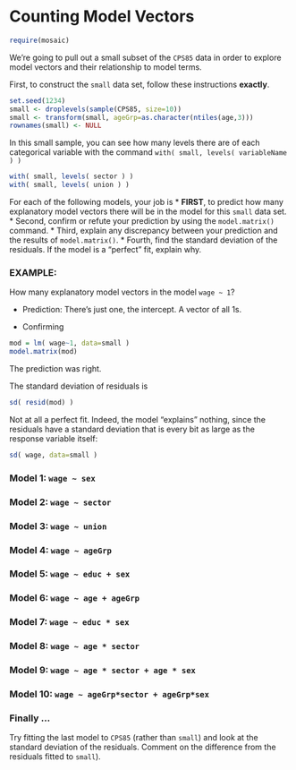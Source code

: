 # Counting Model Vectors

```r
require(mosaic)
```

We're going to pull out a small subset of the `CPS85` data in order to explore model vectors and their relationship to model terms.

First, to construct the `small` data set, follow these instructions **exactly**.

```r
set.seed(1234)
small <- droplevels(sample(CPS85, size=10))
small <- transform(small, ageGrp=as.character(ntiles(age,3)))
rownames(small) <- NULL
```

In this small sample, you can see how many levels there are of each categorical variable with the command `with( small, levels( variableName ) )`

```r
with( small, levels( sector ) )
with( small, levels( union ) )
```

For each of the following models, your job is 
* **FIRST**, to predict how many explanatory model vectors there will be in the model for this `small` data set.
* Second, confirm or refute your prediction by using the `model.matrix()` command.
* Third, explain any discrepancy between your prediction and the results of `model.matrix()`.
* Fourth, find the standard deviation of the residuals.  If the model is a "perfect" fit, explain why.

### EXAMPLE:

How many explanatory model vectors in the model `wage ~ 1`?

* Prediction: There's just one, the intercept.  A vector of all 1s.

* Confirming
```r
mod = lm( wage~1, data=small )
model.matrix(mod)
```

The prediction was right.

The standard deviation of residuals is
```r
sd( resid(mod) )
```
Not at all a perfect fit.  Indeed, the model "explains" nothing, since the residuals have a standard deviation that is every bit as large as the response variable itself:
```r
sd( wage, data=small )
```

### Model 1: `wage ~ sex`

### Model 2: `wage ~ sector`

### Model 3: `wage ~ union`

### Model 4: `wage ~ ageGrp`

### Model 5: `wage ~ educ + sex`

### Model 6: `wage ~ age + ageGrp`

### Model 7: `wage ~ educ * sex`

### Model 8: `wage ~ age * sector`

### Model 9: `wage ~ age * sector + age * sex`

### Model 10: `wage ~ ageGrp*sector + ageGrp*sex`

### Finally ...

Try fitting the last model to `CPS85` (rather than `small`) and look at the standard deviation of the residuals.  Comment on the difference from the residuals fitted to `small`).